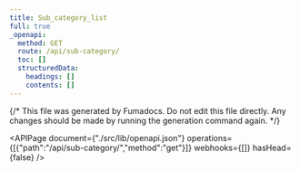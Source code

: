 ```yaml
---
title: Sub_category_list
full: true
_openapi:
  method: GET
  route: /api/sub-category/
  toc: []
  structuredData:
    headings: []
    contents: []
---
```

{/* This file was generated by Fumadocs. Do not edit this file directly. Any changes should be made by running the generation command again. */\}

<APIPage document={"./src/lib/openapi.json"} operations={[{"path":"/api/sub-category/","method":"get"}]} webhooks={[]} hasHead={false} />
